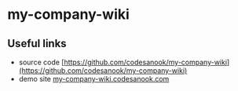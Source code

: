 # my-company-wiki

## Useful links
- source code [https://github.com/codesanook/my-company-wiki](https://github.com/codesanook/my-company-wiki)
- demo site [my-company-wiki.codesanook.com](my-company-wiki.codesanook.com)
